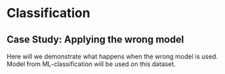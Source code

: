 # Classification

## Case Study: Applying the wrong model

Here will we demonstrate what happens when the wrong model is used.
Model from ML-classification will be used on this dataset.